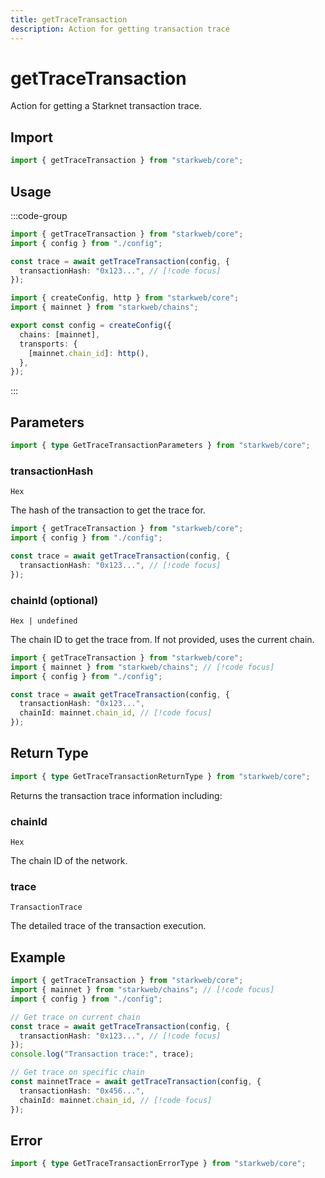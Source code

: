 ```yaml
---
title: getTraceTransaction
description: Action for getting transaction trace
---
```


# getTraceTransaction

Action for getting a Starknet transaction trace.

## Import

```ts
import { getTraceTransaction } from "starkweb/core";
```

## Usage

:::code-group

```ts [index.ts]
import { getTraceTransaction } from "starkweb/core";
import { config } from "./config";

const trace = await getTraceTransaction(config, {
  transactionHash: "0x123...", // [!code focus]
});
```

```ts [config.ts]
import { createConfig, http } from "starkweb/core";
import { mainnet } from "starkweb/chains";

export const config = createConfig({
  chains: [mainnet],
  transports: {
    [mainnet.chain_id]: http(),
  },
});
```

:::

## Parameters

```ts
import { type GetTraceTransactionParameters } from "starkweb/core";
```

### transactionHash

`Hex`

The hash of the transaction to get the trace for.

```ts [index.ts]
import { getTraceTransaction } from "starkweb/core";
import { config } from "./config";

const trace = await getTraceTransaction(config, {
  transactionHash: "0x123...", // [!code focus]
});
```

### chainId (optional)

`Hex | undefined`

The chain ID to get the trace from. If not provided, uses the current chain.

```ts [index.ts]
import { getTraceTransaction } from "starkweb/core";
import { mainnet } from "starkweb/chains"; // [!code focus]
import { config } from "./config";

const trace = await getTraceTransaction(config, {
  transactionHash: "0x123...",
  chainId: mainnet.chain_id, // [!code focus]
});
```

## Return Type

```ts
import { type GetTraceTransactionReturnType } from "starkweb/core";
```

Returns the transaction trace information including:

### chainId

`Hex`

The chain ID of the network.

### trace

`TransactionTrace`

The detailed trace of the transaction execution.

## Example

```ts [example.ts]
import { getTraceTransaction } from "starkweb/core";
import { mainnet } from "starkweb/chains"; // [!code focus]
import { config } from "./config";

// Get trace on current chain
const trace = await getTraceTransaction(config, {
  transactionHash: "0x123...", // [!code focus]
});
console.log("Transaction trace:", trace);

// Get trace on specific chain
const mainnetTrace = await getTraceTransaction(config, {
  transactionHash: "0x456...",
  chainId: mainnet.chain_id, // [!code focus]
});
```

## Error

```ts
import { type GetTraceTransactionErrorType } from "starkweb/core";
``` 